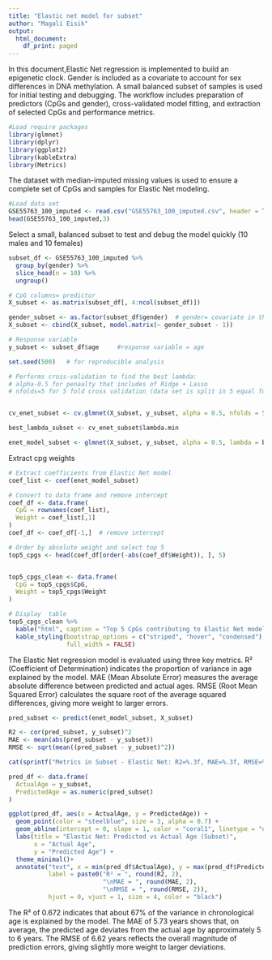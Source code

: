 ---
title: "Elastic net model for subset"
author: "Magalí Eisik"
output:
  html_document:
    df_print: paged
---



In this document,Elastic Net regression is implemented to build an epigenetic clock. Gender is included as a covariate to account for sex differences in DNA methylation. A small balanced subset of samples is used for initial testing and debugging. The workflow includes preparation of predictors (CpGs and gender), cross-validated model fitting, and extraction of selected CpGs and performance metrics.


```{r, message=FALSE,warning=FALSE}
#Load require packages
library(glmnet)
library(dplyr)
library(ggplot2)
library(kableExtra)
library(Metrics)

```


The dataset with median-imputed missing values is used to ensure a complete set of CpGs and samples for Elastic Net modeling.

```{r}
#Load data set
GSE55763_100_imputed <- read.csv("GSE55763_100_imputed.csv", header = TRUE, stringsAsFactors = FALSE)
head(GSE55763_100_imputed,3)
```



Select a small, balanced subset to test and debug the model quickly (10 males and 10 females)

```{r}
subset_df <- GSE55763_100_imputed %>%
  group_by(gender) %>%
  slice_head(n = 10) %>%
  ungroup()
```


```{r}
# CpG columns= predictor
X_subset <- as.matrix(subset_df[, 4:ncol(subset_df)])

gender_subset <- as.factor(subset_df$gender)  # gender= covariate in the model
X_subset <- cbind(X_subset, model.matrix(~ gender_subset - 1))

# Response variable
y_subset <- subset_df$age     #response variable = age
```

```{r}
set.seed(500)   # for reproducible analysis

# Performs cross-validation to find the best lambda:
# alpha-0.5 for penaalty that includes of Ridge + Lasso
# nfolds=5 for 5 fold cross validation (data set is split in 5 equal folds)


cv_enet_subset <- cv.glmnet(X_subset, y_subset, alpha = 0.5, nfolds = 5)

best_lambda_subset <- cv_enet_subset$lambda.min

enet_model_subset <- glmnet(X_subset, y_subset, alpha = 0.5, lambda = best_lambda_subset)
```


Extract cpg weights

```{r}
# Extract coefficients from Elastic Net model
coef_list <- coef(enet_model_subset)

# Convert to data frame and remove intercept
coef_df <- data.frame(
  CpG = rownames(coef_list),
  Weight = coef_list[,1]
)
coef_df <- coef_df[-1,]  # remove intercept

# Order by absolute weight and select top 5
top5_cpgs <- head(coef_df[order(-abs(coef_df$Weight)), ], 5)


top5_cpgs_clean <- data.frame(
  CpG = top5_cpgs$CpG,
  Weight = top5_cpgs$Weight
)

# Display  table
top5_cpgs_clean %>%
  kable("html", caption = "Top 5 CpGs contributing to Elastic Net model") %>%
  kable_styling(bootstrap_options = c("striped", "hover", "condensed"),
                full_width = FALSE)

```




The Elastic Net regression model is evaluated using three key metrics. 
R² (Coefficient of Determination) indicates the proportion of variance in age explained by the model. 
MAE (Mean Absolute Error) measures the average absolute difference between predicted and actual ages. 
RMSE (Root Mean Squared Error) calculates the square root of the average squared differences, giving more weight to larger errors.


```{r}
pred_subset <- predict(enet_model_subset, X_subset)

R2 <- cor(pred_subset, y_subset)^2
MAE <- mean(abs(pred_subset - y_subset))
RMSE <- sqrt(mean((pred_subset - y_subset)^2))

cat(sprintf("Metrics in Subset - Elastic Net: R2=%.3f, MAE=%.3f, RMSE=%.3f\n", R2, MAE, RMSE))
```

```{r}
pred_df <- data.frame(
  ActualAge = y_subset,
  PredictedAge = as.numeric(pred_subset)
)

```



```{r,warning=FALSE}
ggplot(pred_df, aes(x = ActualAge, y = PredictedAge)) +
  geom_point(color = "steelblue", size = 3, alpha = 0.7) +
  geom_abline(intercept = 0, slope = 1, color = "coral1", linetype = "dashed", size = 1) +
  labs(title = "Elastic Net: Predicted vs Actual Age (Subset)",
       x = "Actual Age",
       y = "Predicted Age") +
  theme_minimal()+
  annotate("text", x = min(pred_df$ActualAge), y = max(pred_df$PredictedAge), 
           label = paste0("R² = ", round(R2, 2), 
                          "\nMAE = ", round(MAE, 2), 
                          "\nRMSE = ", round(RMSE, 2)), 
           hjust = 0, vjust = 1, size = 4, color = "black")
```



The R² of 0.672 indicates that about 67% of the variance in chronological age is explained by the model.
The MAE of 5.73 years shows that, on average, the predicted age deviates from the actual age by approximately 5 to 6 years. 
The RMSE of 6.62 years reflects the overall magnitude of prediction errors, giving slightly more weight to larger deviations.
